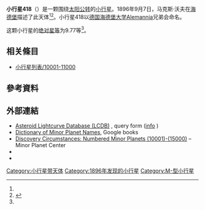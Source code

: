 {{Infobox planet
 | minorplanet     = yes
 | name            = 418 Alemannia
 | background      = #D6D6D6
 | image = 
 | image_size      = 
 | caption         =
 | discovery_ref   =  <ref name="MPC-object" />
 | discoverer      = [[马克斯·沃夫|马克斯·沃夫]]
 | discovery_site  = [[海德堡|海德堡]]
 | discovered      = 1896年9月7日
 | mpc_name        = 418 Alemannia
 | alt_names       = 418 Alemannia
 | pronounced      = 
 | named_after     = <ref name="MPC-object" />
 | mp_category     = [[主帶小行星|主帶小行星]] <ref name="MPC-object" /><ref name="jpldata" />
 | orbit_ref       = <ref name="a">[http://ssd.jpl.nasa.gov/sbdb.cgi?sstr=418 418] {{Wayback|url=http://ssd.jpl.nasa.gov/sbdb.cgi?sstr=418 |date=20170131022317 }}，小行星數據庫瀏覽器（JPL Small-Body Database Browser）－[[美国国家航空航天局|美国国家航空航天局]]喷气推进实验室</ref>
 | epoch           = 2018-03-23.0（[[儒略日|JD]] 2458200.5）
 | uncertainty     = 0
 | observation_arc = 
 | aphelion = {{convert|2.903|AU|km|3|abbr=on|lk=out}}
 | perihelion      = {{convert|2.2829335|AU|km|3|abbr=on}}
 | semimajor       = 2.5929622
 | eccentricity    = 0.1195655
 | period          = 4.18[[儒略年|yr]]
 | mean_anomaly    = 14.35324[[度|°]]
 | mean_motion     = {{Deg2DMS|0.23605300|sup=ms}} / day
 | inclination     = 6.81800
 | asc_node        = 248.82795°
 | arg_peri        = 126.64495
 | mean_diameter   = 
 | rotation        = 
 | albedo          =
 | spectral_type   =
 | abs_magnitude   = 9.77<ref name="jpldata" />
}}
'''小行星418'''（{{lang-en|418 Alemannia}}）是一颗围绕[[太阳|太阳]][[公转|公转]]的[[小行星|小行星]]。1896年9月7日，马克斯·沃夫在[[海德堡|海德堡]]描述了此天体<ref name="a" /><ref>{{cite news|title=小行星列表|url=http://cfa-www.harvard.edu/iau/lists/NumberedMPs.txt|accessdate=2018-10-19|newspaper=哈佛大学|archive-date=2008-05-17|archive-url=https://web.archive.org/web/20080517010638/http://cfa-www.harvard.edu/iau/lists/NumberedMPs.txt|dead-url=no}}</ref>。小行星418以[[德国|德国]][[海德堡大学|海德堡大学]]Alemannia兄弟会命名。

这颗小行星的[[绝对星等|绝对星等]]为9.77等<ref name="a" />。

== 相关條目 ==
*[[小行星列表/10001-11000|小行星列表/10001-11000]]

== 參考資料 ==
{{reflist|refs=

<ref name="jpldata">{{cite web
 |type         = 2018-01-26 last obs.
 |title        = JPL Small-Body Database Browser:418 Alemannia-418 Alemannia
 |url          = https://ssd.jpl.nasa.gov/sbdb.cgi?sstr=418
 |publisher    = [[Jet_Propulsion_Laboratory|Jet Propulsion Laboratory]]
 |accessdate   = 28 March 2018
 |archive-date = 2020-08-03
 |archive-url  = https://web.archive.org/web/20200803105640/https://ssd.jpl.nasa.gov/sbdb.cgi?sstr=418
 |dead-url     = no
}}</ref>

<ref name="MPC-object">{{cite web
  |title      = 418 Alemannia
  |work      = Minor Planet Center
  |url      = https://www.minorplanetcenter.net/db_search/show_object?object_id=418
  |accessdate      = 28 March 2018
  |archive-date      = 2018-01-24
  |archive-url      = https://web.archive.org/web/20180124195605/https://www.minorplanetcenter.net/db_search/show_object?object_id=418
  |dead-url      = no
  }}</ref>

}}

==  外部連結 ==
* [http://www.minorplanet.info/PHP/lcdbsummaryquery.php Asteroid Lightcurve Database (LCDB)] {{Wayback|url=http://www.minorplanet.info/PHP/lcdbsummaryquery.php |date=20171210173955 }}, query form ([http://www.minorplanet.info/lightcurvedatabase.html info] {{Wayback|url=http://www.minorplanet.info/lightcurvedatabase.html |date=20171216050541 }})
* [https://books.google.com/books?id=aeAg1X7afOoC&pg Dictionary of Minor Planet Names], Google books
* [http://www.minorplanetcenter.net/iau/lists/NumberedMPs010001.html Discovery Circumstances: Numbered Minor Planets (10001)-(15000)] {{Wayback|url=http://www.minorplanetcenter.net/iau/lists/NumberedMPs010001.html |date=20180612162317 }} – Minor Planet Center
* {{AstDys|418}}
* {{JPL small body}}

{{Minor Planet Number|[[小行星417|小行星417]]|[[小行星419|小行星419]]}}
{{小天体}}

[[Category:小行星带天体|Category:小行星带天体]]
[[Category:1896年发现的小行星|Category:1896年发现的小行星]]
[[Category:M-型小行星|Category:M-型小行星]]